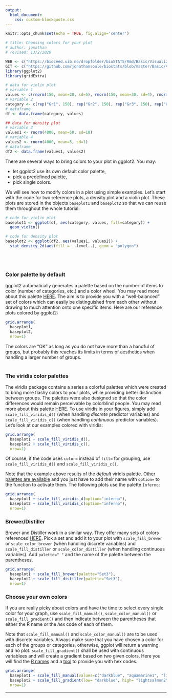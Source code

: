 ```yaml
---
output:
  html_document:
    css: custom-blockquote.css
--- 
```


```r
knitr::opts_chunk$set(echo = TRUE, fig.align='center')

# title: Choosing colors for your plot
# author: jonathan
# revised: 13/2/2020 

WEB <- c("https://bioceed.uib.no/dropfolder/bioSTATS/Rmd/Basic/Visualizing/Essential/Choosing-colors.html")
GIT <- c("https://github.com/jonathansoule/biostats/blob/master/Basic/Visualizing/Essential/Choosing-colors.Rmd")
library(ggplot2)
library(gridExtra)

# data for violin plot
# variable 1
values <- c(rnorm(150, mean=20, sd=5), rnorm(150, mean=30, sd=4), rnorm(150, mean=15, 3), rnorm(150, mean=40, sd=5)) 
# variable 2
category <- c(rep("Gr1", 150), rep("Gr2", 150), rep("Gr3", 150), rep("Gr4", 150))
# dataframe
df <- data.frame(category, values)

## data for density plot
# variable 3
values1 <- rnorm(4000, mean=50, sd=10) 
# variable 4
values2 <- rnorm(4000, mean=5, sd=1)
# dataframe
df2 <- data.frame(values1, values2)
```
There are several ways to bring colors to your plot in ggplot2. You may:

+ let ggplot2 use its own default color palette, 
+ pick a predefined palette, 
+ pick single colors.

We will see how to modify colors in a plot using simple examples. Let’s start with the code for two reference plots, a density plot and a violin plot. These plots are stored in the objects `baseplot1` and `baseplot2` so that we can reuse them throughout the whole tutorial:
```r
# code for violin plot
baseplot1 <- ggplot(df, aes(category, values, fill=category)) +
  geom_violin()

# code for density plot
baseplot2 <- ggplot(df2, aes(values1, values2)) +
  stat_density_2d(aes(fill = ..level..), geom = "polygon")

```
<br/><br/>

### Color palette by default

ggplot2 automatically generates a palette based on the number of items to color (number of categories, etc.) and a color wheel. You may read more about this palette [HERE](http://applied-r.com/colors-in-ggplot/){target="_blank"}. The aim is to provide you with a “well-balanced” set of colors which can easily be distinguished from each other without drawing to much attention onto one specific items. Here are our reference plots colored by ggplot2:
```r
grid.arrange(
  baseplot1,
  baseplot2,
  nrow=1)
```
The colors are “OK” as long as you do not have more than a handful of groups, but probably this reaches its limits in terms of aesthetics when handling a larger number of groups.
<br/><br/>

### The viridis color palettes

The viridis package contains a series a colorful palettes which were created to bring more flashy colors to your plots, while providing better distinction between groups. The palettes were also designed so that the color differences would remain perceivable by colorblind people. You may read more about this palette [HERE](https://cran.r-project.org/web/packages/viridis/vignettes/intro-to-viridis.html){target="_blank"}.
To use viridis in your figures, simply add `scale_fill_viridis_d()` (when handling *discrete* predictor variables) and `scale_fill_viridis_c()` (when handling *continuous* predictor variables). Let's look at our examples colored with viridis:
```r
grid.arrange(
  baseplot1 + scale_fill_viridis_d(),
  baseplot2 + scale_fill_viridis_c(),
  nrow=1)
```

Of course, if the code uses `color=` instead of `fill=` for grouping, use `scale_fill_viridis_d()` and `scale_fill_viridis_c()`.

Note that the example above results of the *default* viridis palette. [Other palettes are available](https://cran.r-project.org/web/packages/viridis/vignettes/intro-to-viridis.html#the-color-scales){target="_blank"} and you just have to add their name with `option=` to the function to activate them. The following plots use the palette `Inferno`:
```r
grid.arrange(
  baseplot1 + scale_fill_viridis_d(option="inferno"),
  baseplot2 + scale_fill_viridis_c(option="inferno"),
  nrow=1)
```

### Brewer/Distiller

Brewer and Distiller work in a similar way. They offer many sets of colors referenced [HERE](https://www.sthda.com/sthda/RDoc/images/rcolorbrewer.png){target="_blank"}. Pick a set and add it to your plot with `scale_fill_brewer` or `scale_color_brewer` (when handling discrete variables) and `scale_fill_distiller` or `scale_color_distiller` (when handling continuous variables). Add `palette=" "` and the name of the palette between the parentheses. 

```r
grid.arrange(
  baseplot1 + scale_fill_brewer(palette="Set3"),
  baseplot2 + scale_fill_distiller(palette="Set3"),
  nrow=1)
```

### Choose your own colors 

If you are really picky about colors and have the time to select every single color for your graph, use `scale_fill_manual()`, `scale_color_manual()` or `scale_fill_gradient()` and then indicate between the parentheses that either the R name or the *hex* code of each of them. 

Note that `scale_fill_manual()` and `scale_color_manual()` are to be used with discrete variables. Always make sure that you have chosen a color for each of the groups or categories, otherwise, ggplot will return a warning and no plot. `scale_fill_gradient()` shall be used with continuous variablees and will create a gradient based on two given colors. Here you will find the [R names](http://www.stat.columbia.edu/~tzheng/files/Rcolor.pdf){target="_blank"} and a [tool](https://htmlcolorcodes.com/) to provide you with hex codes.

```r
grid.arrange(
  baseplot1 + scale_fill_manual(values=c("darkblue", "aquamarine1", "lightsalmon2", "orange2")),
  baseplot2 + scale_fill_gradient(low= "darkblue", high= "lightsalmon2"),
  nrow=1)
```

***
<!-- UNCOMMENT TO ACTIVATE
Get the Rmarkdown file corresponding to this page on [GitHub](`r GIT`){target="_blank"}.
-->
